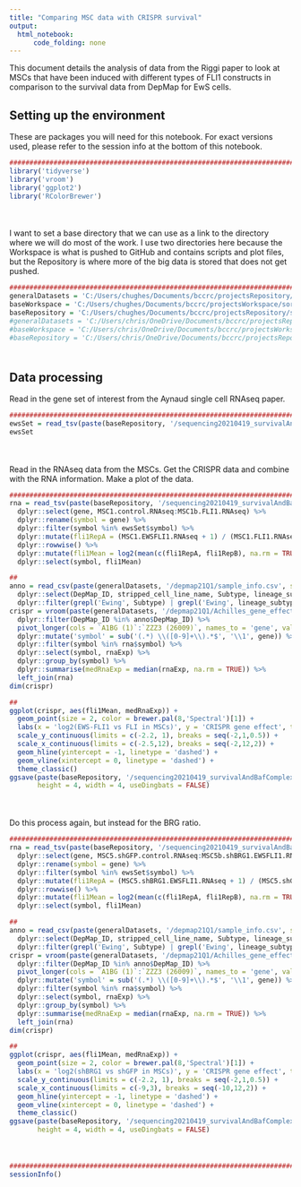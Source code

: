 ```yaml
---
title: "Comparing MSC data with CRISPR survival"
output:
  html_notebook:
      code_folding: none
---
```


This document details the analysis of data from the Riggi paper to look at MSCs that have been induced with different types of FLI1 constructs in comparison to the survival data from DepMap for EwS cells.

## Setting up the environment

These are packages you will need for this notebook. For exact versions used, please refer to the session info at the bottom of this notebook.

```r
##########################################################################################
library('tidyverse')
library('vroom')
library('ggplot2')
library('RColorBrewer')
```

<div style="margin-bottom:50px;"></div>

I want to set a base directory that we can use as a link to the directory where we will do most of the work. I use two directories here because the Workspace is what is pushed to GitHub and contains scripts and plot files, but the Repository is where more of the big data is stored that does not get pushed.

```r
##########################################################################################
generalDatasets = 'C:/Users/chughes/Documents/bccrc/projectsRepository/generalDatasets'
baseWorkspace = 'C:/Users/chughes/Documents/bccrc/projectsWorkspace/sorensenLab/relatedToDlg2'
baseRepository = 'C:/Users/chughes/Documents/bccrc/projectsRepository/sorensenLab/relatedToDlg2'
#generalDatasets = 'C:/Users/chris/OneDrive/Documents/bccrc/projectsRepository/generalDatasets'
#baseWorkspace = 'C:/Users/chris/OneDrive/Documents/bccrc/projectsWorkspace/sorensenLab/relatedToYbx1'
#baseRepository = 'C:/Users/chris/OneDrive/Documents/bccrc/projectsRepository/sorensenLab/relatedToYbx1'
```

<div style="margin-bottom:50px;"></div>

## Data processing

Read in the gene set of interest from the Aynaud single cell RNAseq paper.

```r
##########################################################################################
ewsSet = read_tsv(paste(baseRepository, '/sequencing20210419_survivalAndBafComplexIntersection/aynaud_ewsSignatureSet.txt', sep = ''))
ewsSet
```

<div style="margin-bottom:50px;"></div>

Read in the RNAseq data from the MSCs. Get the CRISPR data and combine with the RNA information. Make a plot of the data.

```r
##########################################################################################
rna = read_tsv(paste(baseRepository, '/sequencing20210419_survivalAndBafComplexIntersection/GSE94277_counts_matrix.txt.gz', sep = '')) %>%
  dplyr::select(gene, MSC1.control.RNAseq:MSC1b.FLI1.RNAseq) %>%
  dplyr::rename(symbol = gene) %>%
  dplyr::filter(symbol %in% ewsSet$symbol) %>%
  dplyr::mutate(fli1RepA = (MSC1.EWSFLI1.RNAseq + 1) / (MSC1.FLI1.RNAseq + 1), fli1RepB = (MSC1b.EWSFLI1.RNAseq + 1) / (MSC1b.FLI1.RNAseq + 1)) %>%
  dplyr::rowwise() %>%
  dplyr::mutate(fli1Mean = log2(mean(c(fli1RepA, fli1RepB), na.rm = TRUE))) %>%
  dplyr::select(symbol, fli1Mean)

##
anno = read_csv(paste(generalDatasets, '/depmap21Q1/sample_info.csv', sep = '')) %>%
  dplyr::select(DepMap_ID, stripped_cell_line_name, Subtype, lineage_subtype, lineage_molecular_subtype) %>%
  dplyr::filter(grepl('Ewing', Subtype) | grepl('Ewing', lineage_subtype))
crispr = vroom(paste(generalDatasets, '/depmap21Q1/Achilles_gene_effect.csv', sep = '')) %>%
  dplyr::filter(DepMap_ID %in% anno$DepMap_ID) %>%
  pivot_longer(cols = `A1BG (1)`:`ZZZ3 (26009)`, names_to = 'gene', values_to = 'rnaExp') %>%
  dplyr::mutate('symbol' = sub('(.*) \\([0-9]+\\).*$', '\\1', gene)) %>%
  dplyr::filter(symbol %in% rna$symbol) %>%
  dplyr::select(symbol, rnaExp) %>%
  dplyr::group_by(symbol) %>%
  dplyr::summarise(medRnaExp = median(rnaExp, na.rm = TRUE)) %>%
  left_join(rna)
dim(crispr)

##
ggplot(crispr, aes(fli1Mean, medRnaExp)) +
  geom_point(size = 2, color = brewer.pal(8,'Spectral')[1]) +
  labs(x = 'log2(EWS-FLI1 vs FLI in MSCs)', y = 'CRISPR gene effect', title = 'EWS-FLI1 target fitness') +
  scale_y_continuous(limits = c(-2.2, 1), breaks = seq(-2,1,0.5)) +
  scale_x_continuous(limits = c(-2.5,12), breaks = seq(-2,12,2)) +
  geom_hline(yintercept = -1, linetype = 'dashed') +
  geom_vline(xintercept = 0, linetype = 'dashed') +
  theme_classic()
ggsave(paste(baseRepository, '/sequencing20210419_survivalAndBafComplexIntersection/scatter_mscFli1InductionFitnessSignature.pdf', sep = ''),
       height = 4, width = 4, useDingbats = FALSE)
```

<div style="margin-bottom:50px;"></div>

Do this process again, but instead for the BRG ratio.

```r
##########################################################################################
rna = read_tsv(paste(baseRepository, '/sequencing20210419_survivalAndBafComplexIntersection/GSE94277_counts_matrix.txt.gz', sep = '')) %>%
  dplyr::select(gene, MSC5.shGFP.control.RNAseq:MSC5b.shBRG1.EWSFLI1.RNAseq) %>%
  dplyr::rename(symbol = gene) %>%
  dplyr::filter(symbol %in% ewsSet$symbol) %>%
  dplyr::mutate(fli1RepA = (MSC5.shBRG1.EWSFLI1.RNAseq + 1) / (MSC5.shGFP.EWSFLI1.RNAseq + 1), fli1RepB = (MSC5b.shBRG1.EWSFLI1.RNAseq + 1) / (MSC5b.shGFP.EWSFLI1.RNAseq + 1)) %>%
  dplyr::rowwise() %>%
  dplyr::mutate(fli1Mean = log2(mean(c(fli1RepA, fli1RepB), na.rm = TRUE))) %>%
  dplyr::select(symbol, fli1Mean)

##
anno = read_csv(paste(generalDatasets, '/depmap21Q1/sample_info.csv', sep = '')) %>%
  dplyr::select(DepMap_ID, stripped_cell_line_name, Subtype, lineage_subtype, lineage_molecular_subtype) %>%
  dplyr::filter(grepl('Ewing', Subtype) | grepl('Ewing', lineage_subtype))
crispr = vroom(paste(generalDatasets, '/depmap21Q1/Achilles_gene_effect.csv', sep = '')) %>%
  dplyr::filter(DepMap_ID %in% anno$DepMap_ID) %>%
  pivot_longer(cols = `A1BG (1)`:`ZZZ3 (26009)`, names_to = 'gene', values_to = 'rnaExp') %>%
  dplyr::mutate('symbol' = sub('(.*) \\([0-9]+\\).*$', '\\1', gene)) %>%
  dplyr::filter(symbol %in% rna$symbol) %>%
  dplyr::select(symbol, rnaExp) %>%
  dplyr::group_by(symbol) %>%
  dplyr::summarise(medRnaExp = median(rnaExp, na.rm = TRUE)) %>%
  left_join(rna)
dim(crispr)

##
ggplot(crispr, aes(fli1Mean, medRnaExp)) +
  geom_point(size = 2, color = brewer.pal(8,'Spectral')[1]) +
  labs(x = 'log2(shBRG1 vs shGFP in MSCs)', y = 'CRISPR gene effect', title = 'EWS-FLI1 target fitness') +
  scale_y_continuous(limits = c(-2.2, 1), breaks = seq(-2,1,0.5)) +
  scale_x_continuous(limits = c(-9,3), breaks = seq(-10,12,2)) +
  geom_hline(yintercept = -1, linetype = 'dashed') +
  geom_vline(xintercept = 0, linetype = 'dashed') +
  theme_classic()
ggsave(paste(baseRepository, '/sequencing20210419_survivalAndBafComplexIntersection/scatter_mscBrgInductionFitnessSignature.pdf', sep = ''),
       height = 4, width = 4, useDingbats = FALSE)
```

<div style="margin-bottom:50px;"></div>

```r
##########################################################################################
sessionInfo()
```
















